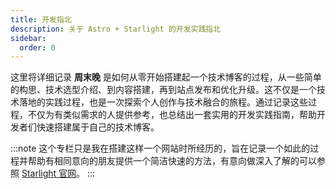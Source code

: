 ```yaml
---
title: 开发指北
description: 关于 Astro + Starlight 的开发实践指北
sidebar:
  order: 0
---
```


这里将详细记录 **周末晚** 是如何从零开始搭建起一个技术博客的过程，从一些简单的构思、技术选型介绍、到内容搭建，再到站点发布和优化升级。这不仅是一个技术落地的实践过程，也是一次探索个人创作与技术融合的旅程。通过记录这些过程，不仅为有类似需求的人提供参考，也总结出一套实用的开发实践指南，帮助开发者们快速搭建属于自己的技术博客。

:::note
这个专栏只是我在搭建这样一个网站时所经历的，旨在记录一个如此的过程并帮助有相同意向的朋友提供一个简洁快速的方法，有意向做深入了解的可以参照 [Starlight 官网](https://starlight.astro.build/zh-cn/)。
:::
